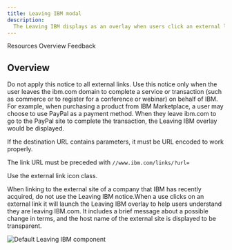 ```yaml
---
title: Leaving IBM modal
description:
  The Leaving IBM displays as an overlay when users click an external link icon.
---
```



<ComponentDescription name="Leaving IBM" type="ui" />

<AnchorLinks>

<AnchorLink>Resources</AnchorLink>
<AnchorLink>Overview</AnchorLink>
<AnchorLink>Feedback</AnchorLink>

</AnchorLinks>

<ResourceLinks name="Leaving IBM" type="ui" />

## Overview

Do not apply this notice to all external links. Use this notice only when the
user leaves the ibm.com domain to complete a service or transaction (such as
commerce or to register for a conference or webinar) on behalf of IBM. For
example, when purchasing a product from IBM Marketplace, a user may choose to
use PayPal as a payment method. When they leave ibm.com to go to the PayPal site
to complete the transaction, the Leaving IBM overlay would be displayed.

If the destination URL contains parameters, it must be URL encoded to work
properly.

The link URL must be preceded with `//www.ibm.com/links/?url=`

Use the external link icon class.

When linking to the external site of a company that IBM has recently acquired,
do not use the Leaving IBM notice.When a use clicks on an external link it will
launch the Leaving IBM overlay to help users understand they are leaving
IBM.com. It includes a brief message about a possible change in terms, and the
host name of the external site is displayed to be transparent.

<Row>
<Column colMd={8} colLg={8}>

![Default Leaving IBM component](../../images/component/leaving-ibm-modal/leaving-ibm-modal-default.jpg)

</Column>
</Row>

<ComponentFooter name="Leaving IBM" type="ui" />
